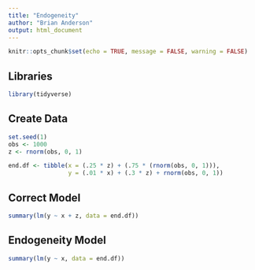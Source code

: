 ```yaml
---
title: "Endogeneity"
author: "Brian Anderson"
output: html_document
---
```


```r
knitr::opts_chunk$set(echo = TRUE, message = FALSE, warning = FALSE)
```

## Libraries

```r
library(tidyverse)
```

## Create Data

```r
set.seed(1)
obs <- 1000
z <- rnorm(obs, 0, 1)

end.df <- tibble(x = (.25 * z) + (.75 * (rnorm(obs, 0, 1))),
                 y = (.01 * x) + (.3 * z) + rnorm(obs, 0, 1))
```

## Correct Model

```r
summary(lm(y ~ x + z, data = end.df))
```

## Endogeneity Model

```r
summary(lm(y ~ x, data = end.df))
```

